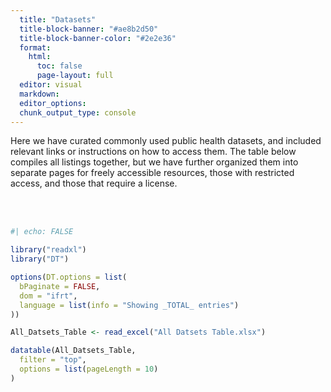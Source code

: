 ```yaml
---
  title: "Datasets"
  title-block-banner: "#ae8b2d50"
  title-block-banner-color: "#2e2e36"
  format: 
    html:
      toc: false
      page-layout: full
  editor: visual
  markdown: 
  editor_options: 
  chunk_output_type: console
---
```


Here we have curated commonly used public health datasets, and included relevant links or instructions on how to access them. The table below compiles all listings together, but we have further organized them into separate pages for freely accessible resources, those with restricted access, and those that require a license.

\
\


```r
#| echo: FALSE

library("readxl")
library("DT")

options(DT.options = list(
  bPaginate = FALSE, 
  dom = "ifrt", 
  language = list(info = "Showing _TOTAL_ entries")
))

All_Datsets_Table <- read_excel("All Datsets Table.xlsx")

datatable(All_Datsets_Table,
  filter = "top",
  options = list(pageLength = 10)
)
```









